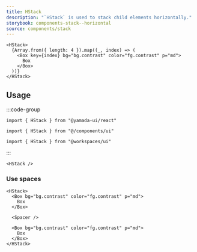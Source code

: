 ```yaml
---
title: HStack
description: "`HStack` is used to stack child elements horizontally."
storybook: components-stack--horizontal
source: components/stack
---
```


```tsx preview
<HStack>
  {Array.from({ length: 4 }).map((_, index) => (
    <Box key={index} bg="bg.contrast" color="fg.contrast" p="md">
      Box
    </Box>
  ))}
</HStack>
```

## Usage

:::code-group

```tsx [package]
import { HStack } from "@yamada-ui/react"
```

```tsx [alias]
import { HStack } from "@/components/ui"
```

```tsx [monorepo]
import { HStack } from "@workspaces/ui"
```

:::

```tsx
<HStack />
```

### Use spaces

```tsx preview
<HStack>
  <Box bg="bg.contrast" color="fg.contrast" p="md">
    Box
  </Box>

  <Spacer />

  <Box bg="bg.contrast" color="fg.contrast" p="md">
    Box
  </Box>
</HStack>
```
